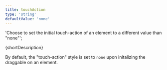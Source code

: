 ```yaml
---
title: touchAction
type: 'string'
defaultValue: 'none'
---
```



  'Choose to set the initial touch-action of an element to a different value than "none"';

<p>{shortDescription}</p>

By default, the "touch-action" style is set to `none` upon initalizing the draggable on an element.
